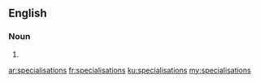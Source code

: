 ==English==

===Noun===
{{head|en|plural}} {{p}}

# {{plural of|specialisation|lang=en|nocat=1}}

[[ar:specialisations]]
[[fr:specialisations]]
[[ku:specialisations]]
[[my:specialisations]]